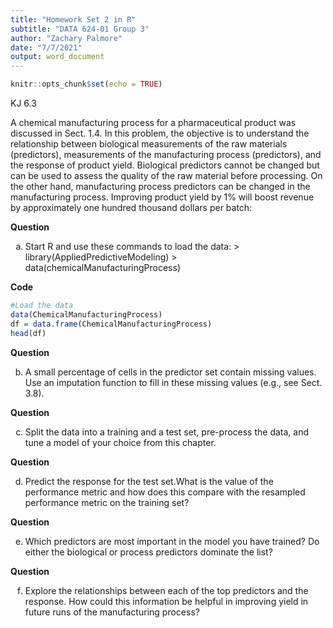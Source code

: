 ```yaml
---
title: "Homework Set 2 in R"
subtitle: "DATA 624-01 Group 3"
author: "Zachary Palmore"
date: "7/7/2021"
output: word_document
---
```


```r
knitr::opts_chunk$set(echo = TRUE)
```

KJ 6.3

A chemical manufacturing process for a pharmaceutical product was discussed in Sect. 1.4. In this problem, the objective is to understand the relationship between biological measurements of the raw materials (predictors), measurements of the manufacturing process (predictors), and the response of product yield. Biological predictors cannot be changed but can be used to assess the quality of the raw material before processing. On the other hand, manufacturing process predictors can be changed in the manufacturing process. Improving product yield by 1% will boost revenue by approximately one hundred thousand dollars per batch:

**Question**

(a) Start R and use these commands to load the data: 
> library(AppliedPredictiveModeling)
> data(chemicalManufacturingProcess)

**Code**

```r
#Load the data
data(ChemicalManufacturingProcess)
df = data.frame(ChemicalManufacturingProcess)
head(df)
```

**Question**

(b) A small percentage of cells in the predictor set contain missing values. Use an imputation function to fill in these missing values (e.g., see Sect. 3.8).

**Question**

(c) Split the data into a training and a test set, pre-process the data, and tune a model of your choice from this chapter.

**Question**

(d) Predict the response for the test set.What is the value of the performance metric and how does this compare with the resampled performance metric on the training set?

**Question**

(e) Which predictors are most important in the model you have trained? Do either the biological or process predictors dominate the list? 

**Question**

(f) Explore the relationships between each of the top predictors and the response. How could this information be helpful in improving yield in future runs of the manufacturing process?



